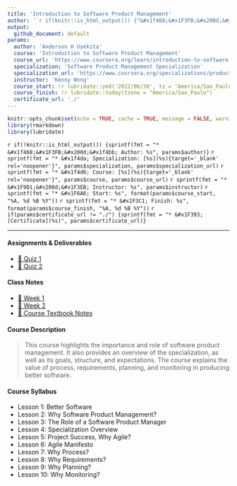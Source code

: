 ```yaml
---
title: 'Introduction to Software Product Management'
author: '`r if(knitr::is_html_output()) {"&#x1f468;&#x1F3FB;&#x200d;&#x1f4bb; Anderson H Uyekita"} else {NULL}`'
output:
  github_document: default
params:
  author: 'Anderson H Uyekita'
  course: 'Introduction to Software Product Management'
  course_url: 'https://www.coursera.org/learn/introduction-to-software-product-management'
  specialization: 'Software Product Management Specialization'
  specialization_url: 'https://www.coursera.org/specializations/product-management'
  instructor: 'Kenny Wong'
  course_start: !r lubridate::ymd('2022/06/30', tz = "America/Sao_Paulo")
  course_finish: !r lubridate::today(tzone = "America/Sao_Paulo")
  certificate_url: './'
---
```


```r
knitr::opts_chunk$set(echo = TRUE, cache = TRUE, message = FALSE, warning = FALSE)
library(rmarkdown)
library(lubridate)
```

`r if(!knitr::is_html_output()) {sprintf(fmt = "* &#x1f468;&#x1F3FB;&#x200d;&#x1f4bb; Author: %s", params$author)}`
`r sprintf(fmt = "* &#x1f4da; Specialization: [%s](%s){target='_blank' rel='noopener'}", params$specialization, params$specialization_url)`
`r sprintf(fmt = "* &#x1f4d6; Course: [%s](%s){target='_blank' rel='noopener'}", params$course, params$course_url)`
    `r sprintf(fmt = "* &#x1F9D1;&#x200d;&#x1F3EB; Instructor: %s", params$instructor)`
    `r sprintf(fmt = "* &#x1F6A6; Start: %s", format(params$course_start, "%A, %d %B %Y"))`
    `r sprintf(fmt = "* &#x1F3C1; Finish: %s", format(params$course_finish, "%A, %d %B %Y"))`
`r if(params$certificate_url != "./") {sprintf(fmt = "* &#x1F393; [Certificate](%s)", params$certificate_url)}`

--------------------------------------------------------------------------------

#### Assignments & Deliverables

* [&#x1F4DD; Quiz 1](./Week 1/quiz-1_introduction-to-software-product-management.md)
* [&#x1F4DD; Quiz 2](./Week 2/quiz-2_introduction-to-software-product-management.md)

#### Class Notes

* [&#x1F4C6; Week 1](./Week 1)
* [&#x1F4C6; Week 2](./Week 2)
* [&#x1F4D1; Course Textbook Notes](./book)

#### Course Description

> This course highlights the importance and role of software product management. It also provides an overview of the specialization, as well as its goals, structure, and expectations. The course explains the value of process, requirements, planning, and monitoring in producing better software.


#### Course Syllabus

* Lesson 1: Better Software
* Lesson 2: Why Software Product Management?
* Lesson 3: The Role of a Software Product Manager
* Lesson 4: Specialization Overview
* Lesson 5: Project Success, Why Agile?
* Lesson 6: Agile Manifesto
* Lesson 7: Why Process?
* Lesson 8: Why Requirements?
* Lesson 9: Why Planning?
* Lesson 10: Why Monitoring?
